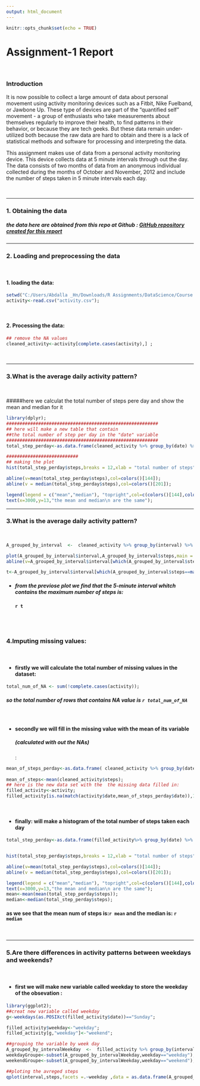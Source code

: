 ```yaml
---
output: html_document
---
```


```r
knitr::opts_chunk$set(echo = TRUE)
```

Assignment-1 Report
==============================
<br/>
<div color="red"><h3>Introduction</h3></div>

It is now possible to collect a large amount of data about personal movement using activity monitoring devices such as a Fitbit, Nike Fuelband, or Jawbone Up. These type of devices are part of the "quantified self" movement - a group of enthusiasts who take measurements about themselves regularly to improve their health, to find patterns in their behavior, or because they are tech geeks. But these data remain under-utilized both because the raw data are hard to obtain and there is a lack of statistical methods and software for processing and interpreting the data.

This assignment makes use of data from a personal activity monitoring device. This device collects data at 5 minute intervals through out the day. The data consists of two months of data from an anonymous individual collected during the months of October and November, 2012 and include the number of steps taken in 5 minute intervals each day.

<br/><hr/>

### 1. Obtaining the data  
##### the data here are obtained from this repo at **Github** :  [GitHub repository created for this report][1]
[1]: http://github.com/rdpeng/RepData_PeerAssessment1
<hr/>

### 2. Loading and preprocessing the data

<br/>

#### 1. loading the data:  
```r
setwd("C:/Users/Abdalla _Hn/Downloads/R Assignments/DataScience/Course 5/week 2");
activity<-read.csv("activity.csv");

```

<br/>

####  2. Processing the data:  

```r
## remove the NA values
cleaned_activity<-activity[complete.cases(activity),] ;

```
</br><hr/>
  
### 3.What is the average daily activity pattern?

<br/>

#####here we calculat the total number of steps pere day and show the mean and median for it
```r
library(dplyr);
#########################################################
## here will make a new table that contain
##the total number of step per day in the "date" variable
#########################################################
total_step_perday<-as.data.frame(cleaned_activity %>% group_by(date) %>% summarise_each(funs(sum(.)),steps));

###########################
## making the plot
hist(total_step_perday$steps,breaks = 12,xlab = "total number of steps",main = " total number of steps",col = colors()[34]);

abline(v=mean(total_step_perday$steps),col=colors()[144]);
abline(v = median(total_step_perday$steps),col=colors()[201]);

legend(legend = c("mean","median"), "topright",col=c(colors()[144],colors()[201]),pch="_");
text(x=3000,y=13,"the mean and median\n are the same");

```


<hr/>
### 3.What is the average daily activity pattern?
<br/>


```r

A_grouped_by_interval  <-  cleaned_activity %>% group_by(interval) %>% summarise_each(funs(mean(.)),steps);

plot(A_grouped_by_interval$interval,A_grouped_by_interval$steps,main = "average daily activity pattern",xlab = "time series",ylab ="avg. number of steps",col= colors()[34],type = "l");
abline(v=A_grouped_by_interval$interval[which(A_grouped_by_interval$steps==max(A_grouped_by_interval$steps))],col="blue");


```

```r
t<-A_grouped_by_interval$interval[which(A_grouped_by_interval$steps==max(A_grouped_by_interval$steps))];
```
<ul><li><h5>from the previose plot we find that the 5-minute interval whitch contains the maximum number of steps is:<h4> `r t`</h4> </h5></li></ul>
<br/><br/>
</hr>

### 4.Imputing missing values:
<br/>
<ul><li><h4>firstly we will calculate the total number of missing values in the dataset:</h4></li></ul>

```r
total_num_of_NA <- sum(!complete.cases(activity));

```

<h5>   so the total number of rows that contains NA value is `r total_num_of_NA`</h5>
<br/>


<ul><li><h4>secondly we will fill in the missing value with the mean of its variable <h5>(calculated with out the NAs)</h5>:</h4></li></ul>

```r
mean_of_steps_perday<-as.data.frame( cleaned_activity %>% group_by(date) %>% summarise_each(funs(mean(.)),steps));
        
mean_of_steps<-mean(cleaned_activity$steps);
## here is the new data set with the  the missing data filled in:
filled_activity<-activity;       
filled_activity[is.na(match(activity$date,mean_of_steps_perday$date)),1]<-mean_of_steps;

```
</br>
<ul><li><h4>finally: will make a histogram of the total number of steps taken each day </h4></li></ul>
```r
total_step_perday<-as.data.frame(filled_activity%>% group_by(date) %>% summarise_each(funs(sum(.)),steps));


hist(total_step_perday$steps,breaks = 12,xlab = "total number of steps",main = " total number of steps",col = colors()[30]);

abline(v=mean(total_step_perday$steps),col=colors()[144]);
abline(v = median(total_step_perday$steps),col=colors()[201]);

legend(legend = c("mean","median"), "topright",col=c(colors()[144],colors()[201]),pch="_");
text(x=3000,y=13,"the mean and median\n are the same");
mean<-mean(mean(total_step_perday$steps));
median<-median(total_step_perday$steps);
```

<h4> as we see that the mean num of steps is:`r mean` and the median is: `r median` </h4>
</br>
<hr/>
### 5.Are there differences in activity patterns between weekdays and weekends?
</br>
<ul><li><h4>first we will make new variable called weekday to store the weekday of the obsevation :</ul></li></h4>


```r
library(ggplot2);
##creat new variable called weekday
g<-weekdays(as.POSIXct(filled_activity$date))=="Sunday";

filled_activity$weekday<-"weekday";
filled_activity[g,"weekday"]<-"weekend";

##grouping the variable by week day
A_grouped_by_intervalWeekday  <-  filled_activity %>% group_by(interval,weekday) %>% summarise_each(funs(mean(.)),steps);
weekdayGroupe<-subset(A_grouped_by_intervalWeekday,weekday=="weekday");
weekendGroupe<-subset(A_grouped_by_intervalWeekday,weekday=="weekend");

##ploting the avreged steps
qplot(interval,steps,facets =.~weekday ,data = as.data.frame(A_grouped_by_intervalWeekday),color="red")+geom_line();

```














